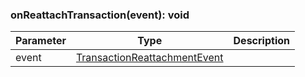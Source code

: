 ### onReattachTransaction(event): void

| Parameter | Type                                                          | Description |
| --------- | ------------------------------------------------------------- | ----------- |
| event     | [TransactionReattachmentEvent](#transactionreattachmentevent) |             |
